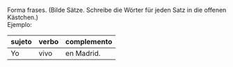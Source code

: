 

Forma frases. (Bilde Sätze. Schreibe die Wörter für jeden Satz in die offenen Kästchen.)
<br />
Ejemplo:

|sujeto | verbo | complemento |
|-------|-------|-------------|
| Yo    | vivo  | en Madrid.   |



<SW
  verbos={verbos}
  complementos={complementos}
  sujetos={sujetos}
/>